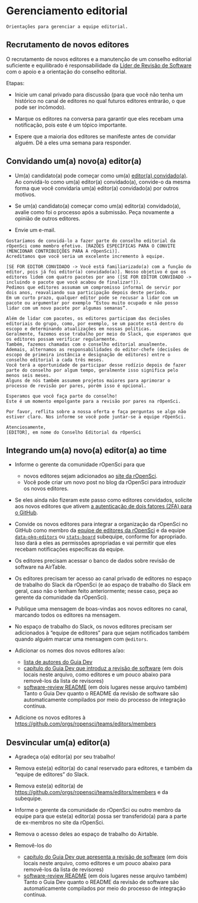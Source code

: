  

# Gerenciamento editorial {#editorialmanagement}

```block
Orientações para gerenciar a equipe editorial.
```

## Recrutamento de novos editores {#recruiting-new-editors}

O recrutamento de novos editores e a manutenção de um conselho editorial suficiente e equilibrado é responsabilidade da [Líder de Revisão de Software](https://ropensci.org/about/#team) com o apoio e a orientação do conselho editorial.

Etapas:

- Inicie um canal privado para discussão (para que você não tenha um histórico no canal de editores no qual futuros editores entrarão, o que pode ser incômodo).

- Marque os editores na conversa para garantir que eles recebam uma notificação, pois este é um tópico importante.

- Espere que a maioria dos editores se manifeste antes de convidar alguém. Dê a eles uma semana para responder.

## Convidando um(a) novo(a) editor(a) {#inviting-a-new-editor}

- Um(a) candidato(a) pode começar como um(a) [editor(a) convidado(a)](#guesteditor).
  Ao convidá-lo como um(a) editor(a) convidado(a), convide-o da mesma forma que você convidaria um(a) editor(a) convidado(a) por outros motivos.

- Se um(a) candidato(a) começar como um(a) editor(a) convidado(a), avalie como foi o processo após a submissão. Peça novamente a opinião de outros editores.

- Envie um e-mail.

```
Gostaríamos de convidá-lo a fazer parte do conselho editorial da rOpenSci como membro efetivo. [RAZÕES ESPECÍFICAS PARA O CONVITE (MENCIONAR CONTRIBUIÇÕES PARA A rOpenSci)].
Acreditamos que você seria um excelente incremento à equipe.

[SE FOR EDITOR CONVIDADO -> Você está familiarizado(a) com a função do editor, pois já foi editor(a) convidado(a)]. Nosso objetivo é que os editores lidem com quatro pacotes por ano ([SE FOR EDITOR CONVIDADO -> incluindo o pacote que você acabou de finalizar!]).
Pedimos que editores assumam um compromisso informal de servir por dois anos, reavaliando sua participação depois deste período.
Em um curto prazo, qualquer editor pode se recusar a lidar com um pacote ou argumentar por exemplo “Estou muito ocupado e não posso lidar com um novo pacote por algumas semanas”.

Além de lidar com pacotes, os editores participam das decisões editoriais do grupo, como, por exemplo, se um pacote está dentro do escopo e determinando atualizações em nossas políticas. 
Geralmente, fazemos esse trabalho por meio do Slack, que esperamos que os editores possam verificar regularmente.
Também, fazemos chamadas com o conselho editorial anualmente.
Ademais, alternamos as responsabilidades do editor-chefe (decisões de escopo de primeira instância e designação de editores) entre o conselho editorial a cada três meses.
Você terá a oportunidade de participar desse rodízio depois de fazer parte do conselho por algum tempo, geralmente isso significa pelo menos seis meses. 
Alguns de nós também assumem projetos maiores para aprimorar o processo de revisão por pares, porém isso é opcional.

Esperamos que você faça parte do conselho!
Este é um momento empolgante para a revisão por pares na rOpenSci.

Por favor, reflita sobre a nossa oferta e faça perguntas se algo não estiver claro. Nos informe se você pode juntar-se a equipe rOpenSci.

Atenciosamente,
[EDITOR], em nome do Conselho Editorial da rOpenSci
```

## Integrando um(a) novo(a) editor(a) ao time {#onboarding-a-new-editor}

- Informe o gerente da comunidade rOpenSci para que
  
  - novos editores sejam adicionados ao [site da rOpenSci](https://github.com/ropensci/roweb3/#team-member).
  - Você pode criar um novo post no blog da rOpenSci para introduzir os novos editores.

- Se eles ainda não fizeram este passo como editores convidados, solicite aos novos editores que ativem [a autenticação de dois fatores (2FA) para o GitHub](https://docs.github.com/en/authentication/securing-your-account-with-two-factor-authentication-2fa).

- Convide os novos editores para integrar a organização da rOpenSci no GitHub como membro da [equipe de editores da rOpenSci](https://github.com/orgs/ropensci/teams/editors) e da equipe [`data-pkg-editors`](https://github.com/orgs/ropensci/teams/data-pkg-editors) ou [`stats-board`](https://github.com/orgs/ropensci/teams/stats-board) subequipe, conforme for apropriado.  Isso dará a eles as permissões apropriadas e vai permitir que eles recebam notificações específicas da equipe.

- Os editores precisam acessar o banco de dados sobre revisão de software na AirTable.

- Os editores precisam ter acesso ao canal privado de editores no espaço de trabalho do Slack da rOpenSci (e ao espaço de trabalho do Slack em geral, caso não o tenham feito anteriormente; nesse caso, peça ao gerente da comunidade da rOpenSci).

- Publique uma mensagem de boas-vindas aos novos editores no canal, marcando todos os editores na mensagem.

- No espaço de trabalho do Slack, os novos editores precisam ser adicionados à "equipe de editores" para que sejam notificados também quando alguém marcar uma mensagem com `@editors`.

- Adicionar os nomes dos novos editores a/ao:
  
  - [lista de autores do Guia Dev](https://github.com/ropensci/dev_guide/blob/main/index.Rmd)
  - [capítulo do Guia Dev que introduz a revisão de software](https://github.com/ropensci/dev_guide/blob/main/softwarereview_intro.Rmd) (em dois locais neste arquivo, como editores e um pouco abaixo para removê-los da lista de revisores)
  - [software-review README](https://github.com/ropensci/software-review/blob/main/README.Rmd) (em dois lugares nesse arquivo também)
    Tanto o Guia Dev quanto o README da revisão de software são automaticamente compilados por meio do processo de integração contínua.

- Adicione os novos editores à [https://github.com/orgs/ropensci/teams/editors/members](https://github.com/orgs/ropensci/teams/editors/members)


## Desvincular um(a) editor(a) {#offboarding-an-editor}

- Agradeça o(a) editor(a) por seu trabalho!

- Remova este(a) editor(a) do canal reservado para editores, e também da "equipe de editores" do Slack.

- Remova este(a) editor(a) de [https://github.com/orgs/ropensci/teams/editors/members](https://github.com/orgs/ropensci/teams/editors/members) e da subequipe.

- Informe o gerente da comunidade do rOpenSci ou outro membro da equipe para que este(a) editor(a) possa ser transferido(a) para a parte de ex-membros no site da rOpenSci.

- Remova o acesso deles ao espaço de trabalho do Airtable.

- Removê-los do
  
  - [capítulo do Guia Dev que apresenta a revisão de software](https://github.com/ropensci/dev_guide/blob/main/softwarereview_intro.Rmd) (em dois locais neste arquivo, como editores e um pouco abaixo para removê-los da lista de revisores)
  - [software-review README](https://github.com/ropensci/software-review/blob/main/README.Rmd) (em dois lugares nesse arquivo também)
    Tanto o Guia Dev quanto o README da revisão de software são automaticamente compilados por meio do processo de integração contínua.


